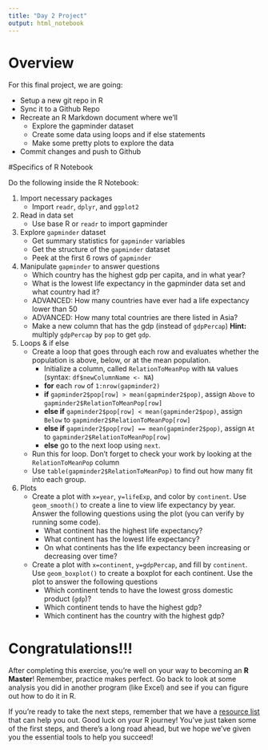```yaml
---
title: "Day 2 Project"
output: html_notebook
---
```


# Overview 

For this final project, we are going:  

* Setup a new git repo in R
* Sync it to a Github Repo
* Recreate an R Markdown document where we'll 
    + Explore the gapminder dataset
    + Create some data using loops and if else statements
    + Make some pretty plots to explore the data
* Commit changes and push to Github


#Specifics of R Notebook

Do the following inside the R Notebook:

1. Import necessary packages
    + Import `readr`, `dplyr`, and `ggplot2`
2. Read in data set
     + Use base R or `readr` to import gapminder
3. Explore `gapminder` dataset
     + Get summary statistics for `gapminder` variables
     + Get the structure of the `gapminder` dataset
     + Peek at the first 6 rows of `gapminder`
4. Manipulate `gapminder` to answer questions
     + Which country has the highest gdp per capita, and in what year?
     + What is the lowest life expectancy in the gapminder data set and what country had it?
     + ADVANCED: How many countries have ever had a life expectancy lower than 50
     + ADVANCED: How many total countries are there listed in Asia?
     + Make a new column that has the gdp (instead of `gdpPercap`) **Hint:** multiply `gdpPercap` by `pop` to get `gdp`.
5. Loops & if else
     + Create a loop that goes through each row and evaluates whether the population is above, below, or at the mean population.
          + Initialize a column, called `RelationToMeanPop` with `NA` values (syntax: `df$newColumnName <- NA`)
          + **for** each `row` of `1:nrow(gapminder2)`
          + **if** `gapminder2$pop[row] > mean(gapminder2$pop)`, assign `Above` to `gapminder2$RelationToMeanPop[row]` 
          + **else if** `gapminder2$pop[row] < mean(gapminder2$pop)`, assign `Below` to `gapminder2$RelationToMeanPop[row]`
          + **else if** `gapminder2$pop[row] == mean(gapminder2$pop)`, assign `At` to `gapminder2$RelationToMeanPop[row]`
          + **else** go to the next loop using `next`.
     + Run this for loop.  Don't forget to check your work by looking at the `RelationToMeanPop` column
     + Use `table(gapminder2$RelationToMeanPop)` to find out how many fit into each group.
6. Plots
     + Create a plot with `x=year`, `y=lifeExp`, and color by `continent`.  Use `geom_smooth()` to create a line to view life expectancy by year. Answer the following questions using the plot (you can verify by running some code).
          + What continent has the highest life expectancy?
          + What continent has the lowest life expectancy?
          + On what continents has the life expectancy been increasing or decreasing over time?
     + Create a plot with `x=continent`, `y=gdpPercap`, and fill by `continent`.  Use `geom_boxplot()` to create a boxplot for each continent. Use the plot to answer the following questions
          + Which continent tends to have the lowest gross domestic product (`gdp`)?
          + Which continent tends to have the highest gdp?
          + Which continent has the country with the highest gdp?
          
          
# Congratulations!!!

After completing this exercise, you're well on your way to becoming an **R Master**!  Remember, practice makes perfect.  Go back to look at some analysis you did in another program (like Excel) and see if you can figure out how to do it in R.

If you're ready to take the next steps, remember that we have a [resource list](../resources/CheatSheetsAndResources.Rmd) that can help you out.  Good luck on your R journey!  You've just taken some of the first steps, and there's a long road ahead, but we hope we've given you the essential tools to help you succeed!



